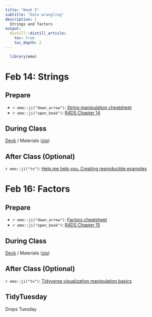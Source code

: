 ```yaml
---
title: "Week 5"
subtitle: "Data wrangling"
description: |
  Strings and factors
output:
  distill::distill_article:
    toc: true
    toc_depth: 2
---
```


```r
  library(emo)
```

# Feb 14: Strings

## Prepare

* `r emo::ji("down_arrow")`: [String manipulation cheatsheet](https://raw.githubusercontent.com/rstudio/cheatsheets/main/strings.pdf)
* `r emo::ji("open_book")`: [R4DS Chapter 14](https://r4ds.had.co.nz/strings.html)
  
## During Class

[Deck](https://ericpgreen.github.io/glhlth562/materials/wrangling5/wrangling5_deck.html) / Materials ([zip](https://www.dropbox.com/s/j3xm7iivf4u2glm/wrangling5.zip?dl=1))

## After Class (Optional)

`r emo::ji("tv")`: [Help me help you. Creating reproducible examples](https://www.rstudio.com/resources/webinars/help-me-help-you-creating-reproducible-examples/)

# Feb 16: Factors

## Prepare

* `r emo::ji("down_arrow")`: [Factors cheatsheet](https://raw.githubusercontent.com/rstudio/cheatsheets/main/factors.pdf)
* `r emo::ji("open_book")`: [R4DS Chapter 15](https://r4ds.had.co.nz/factors.html)

## During Class

[Deck](https://ericpgreen.github.io/glhlth562/materials/wrangling6/wrangling6_deck.html) / Materials ([zip](https://www.dropbox.com/s/fr8ret9ms0xmu9p/wrangling6.zip?dl=1))

## After Class (Optional)

`r emo::ji("tv")`: [Tidyverse visualization manipulation basics](https://www.rstudio.com/resources/webinars/tidyverse-visualization-manipulation-basics/)

## TidyTuesday

Drops Tuesday

